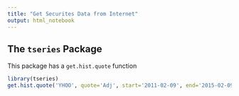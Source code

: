 ```yaml
---
title: "Get Securites Data from Internet"
output: html_notebook
---
```


## The `tseries` Package

This package has a `get.hist.quote` function

```r
library(tseries)
get.hist.quote('YHOO', quote='Adj', start='2011-02-09', end='2015-02-09')
```

## 

```python

```

